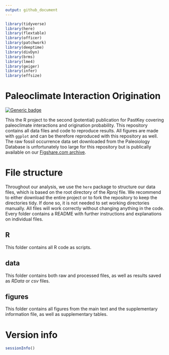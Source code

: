```yaml
---
output: github_document
--- 
```


<!-- add all libraries before knitting -->  
  
```r
library(tidyverse) 
library(here) 
library(flextable) 
library(officer)
library(patchwork)
library(deeptime)
library(divDyn)
library(brms)
library(lme4)
library(geiger)
library(infer)
library(effsize)
```

# Paleoclimate Interaction Origination

<!-- badges: start -->
[![Generic badge](https://img.shields.io/badge/Status-In_Revision-blue.svg)](https://shields.io/)
<!-- badges: end -->

This the R project to the second (potential) publication for PastKey covering paleoclimate interactions and origination probability. This repository contains all data files and code to reproduce results. All figures are made with `ggplot` and can be therefore reproduced with this repository as well. The raw fossil occurrence data set downloaded from the Paleoiology Database is unfortunately too large for this repository but is publically available on our [Figshare.com archive](https://figshare.com/articles/dataset/Raw_fossil_data/14528925).   
  
# File structure  
  
Throughout our analysis, we use the `here` package to structure our data files, which is based on the root directory of the *Rproj* file. We recommend to either download the entire project or to fork the repository to keep the directories tidy. If done so, it is not needed to set working directories manually. All files will work correctly without changing anything in the code. Every folder contains a README with further instructions and explanations on individual files.    
  
## R  
  
This folder contains all R code as scripts.  
  
## data  
  
This folder contains both raw and processed files, as well as results saved as *RData* or *csv* files. 
  
## figures  
  
This folder contains all figures from the main text and the supplementary information file, as well as supplementary tables.  

  
  
# Version info  
  
```r
sessionInfo()
```

